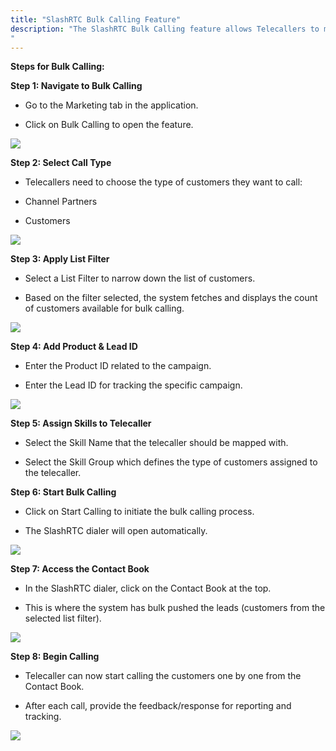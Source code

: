 ```yaml
---
title: "SlashRTC Bulk Calling Feature"
description: "The SlashRTC Bulk Calling feature allows Telecallers to make bulk calls to customers or channel partners for marketing campaigns. The feature is accessible under the Marketing tab in the system.
"
---
```


**Steps for Bulk Calling:**

**Step 1: Navigate to Bulk Calling**

* Go to the Marketing tab in the application.

* Click on Bulk Calling to open the feature.

![](https://ruloans-bucket.s3.ap-south-1.amazonaws.com/docs/crm/features/marketing/bulk-calling/image1.png)

**Step 2: Select Call Type**

* Telecallers need to choose the type of customers they want to call:

* Channel Partners

* Customers

![](https://ruloans-bucket.s3.ap-south-1.amazonaws.com/docs/crm/features/marketing/bulk-calling/image2.png)

**Step 3: Apply List Filter**

* Select a List Filter to narrow down the list of customers.

* Based on the filter selected, the system fetches and displays the count of customers available for bulk calling.

![](https://ruloans-bucket.s3.ap-south-1.amazonaws.com/docs/crm/features/marketing/bulk-calling/image3.png)

**Step 4: Add Product & Lead ID**

* Enter the Product ID related to the campaign.

* Enter the Lead ID for tracking the specific campaign.

![](https://ruloans-bucket.s3.ap-south-1.amazonaws.com/docs/crm/features/marketing/bulk-calling/image4.png)

**Step 5: Assign Skills to Telecaller**

* Select the Skill Name that the telecaller should be mapped with.

* Select the Skill Group which defines the type of customers assigned to the telecaller.

**Step 6: Start Bulk Calling**

* Click on Start Calling to initiate the bulk calling process.

* The SlashRTC dialer will open automatically.

![](https://ruloans-bucket.s3.ap-south-1.amazonaws.com/docs/crm/features/marketing/bulk-calling/image5.png)

**Step 7: Access the Contact Book**

* In the SlashRTC dialer, click on the Contact Book at the top.

* This is where the system has bulk pushed the leads (customers from the selected list filter).

![](https://ruloans-bucket.s3.ap-south-1.amazonaws.com/docs/crm/features/marketing/bulk-calling/image6.png)

**Step 8: Begin Calling**

* Telecaller can now start calling the customers one by one from the Contact Book.

* After each call, provide the feedback/response for reporting and tracking.

![](https://ruloans-bucket.s3.ap-south-1.amazonaws.com/docs/crm/features/marketing/bulk-calling/image7.png)